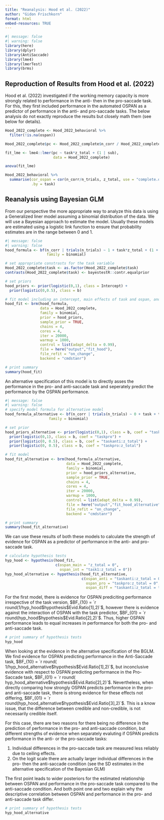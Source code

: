```yaml
---
title: "Reanalysis: Hood et al. (2022)"
author: "Gidon Frischkorn"
format: html
embed-resources: TRUE
---
```


```r
#| message: false
#| warning: false
library(here)
library(dplyr)
library(AntiSaccade)
library(lme4)
library(lmerTest)
library(brms)
```


## Reproduction of Results from Hood et al. (2022)

Hood et al. (2022) investigated if the working memory capacity is more strongly related to performance in the anti- then in the pro-saccade task. For this, they first included performance in the automated OSPAN as a predictor of performance in the anti- and pro-saccade tasks. The below analysis do not exactly reproduce the results but closely math them (see below for details).

```r
Hood_2022_complete <- Hood_2022_behavioral %>% 
  filter(!is.na(ospan))

Hood_2022_complete$pc <- Hood_2022_complete$n_corr / Hood_2022_complete$n_trials

fit_lme <- lme4::lmer(pc ~ task*z_total + (1 | sub),
                      data = Hood_2022_complete)

anova(fit_lme)

Hood_2022_behavioral %>% 
  summarise(cor_ospan = cor(n_corr/n_trials, z_total, use = "complete.obs"),
            .by = task)
```

## Reanalysis using Bayesian GLM

From our perspective the more appropriate way to analyze this data is using a Generalized liner model assuming a binomial distribution of the data. We will use a Bayesian approach to estimate the model. Usually these models are estimated using a logistic link function to ensure that probability estimates are in the range between 0 and 1.

```r
#| message: false
#| warning: false
hood_formula <- bf(n_corr | trials(n_trials) ~ 1 + task*z_total + (1 + task | sub),
                   family = binomial)

# set appropriate constrasts for the task variable
Hood_2022_complete$task <- as.factor(Hood_2022_complete$task)
contrasts(Hood_2022_complete$task) <- bayestestR::contr.equalprior

# set priors
hood_priors <- prior(logistic(0,1), class = Intercept) +
  prior(logistic(0,0.5), class = b) 

# fit model including an intercept, main effects of task and ospan, and their interaction 
hood_fit <- brm(hood_formula, 
                data = Hood_2022_complete, 
                family = binomial,
                prior = hood_priors,
                sample_prior = TRUE,
                chains = 4, 
                cores = 4, 
                iter = 20000, 
                warmup = 1000, 
                control = list(adapt_delta = 0.99),
                file = here("output","fit_hood"),
                file_refit = "on_change",
                backend = "cmdstanr")

# print summary
summary(hood_fit)
```

An alternative specification of this model is to directly asses the performance in the pro- and anti-saccade task and seperately predict the performance by the OSPAN performance.

```r
#| message: false
#| warning: false
# specify model formula for alternative model
hood_formula_alternative <- bf(n_corr | trials(n_trials) ~ 0 + task + task:z_total + (0 + task | sub),
                    family = binomial)

# set prior
hood_priors_alternative <- prior(logistic(0,1), class = b, coef = "taskanti") +
  prior(logistic(0,1), class = b, coef = "taskpro") +
  prior(logistic(0, 0.5), class = b, coef = "taskanti:z_total") + 
  prior(logistic(0, 0.5), class = b, coef = "taskpro:z_total")

# fit model
hood_fit_alternative <- brm(hood_formula_alternative, 
                            data = Hood_2022_complete, 
                            family = binomial,
                            prior = hood_priors_alternative,
                            sample_prior = TRUE,
                            chains = 4, 
                            cores = 4, 
                            iter = 20000, 
                            warmup = 1000, 
                            control = list(adapt_delta = 0.99),
                            file = here("output","fit_hood_alternative"),
                            file_refit = "on_change",
                            backend = "cmdstanr")

# print summary
summary(hood_fit_alternative)
```

We can use these results of both these models to calculate the strength of evidence for OSPAN as a predictor of performance in the anti- and pro-saccade task.

```r
# calculate hypothesis tests
hyp_hood <- hypothesis(hood_fit, 
                       c(ospan_main = "z_total = 0",
                         ospan_int = "task1:z_total = 0"))
hyp_hood_alternative <- hypothesis(hood_fit_alternative, 
                                   c(ospan_anti = "taskanti:z_total = 0",
                                     ospan_pro = "taskpro:z_total = 0",
                                     ospan_diff = "taskanti:z_total = taskpro:z_total"))
```

For the first model, there is evidence for OSPAN prediciting performance irrespective of the task version, $BF_{10} = `r round(1/hyp_hood$hypothesis$Evid.Ratio[1],2)`$, however there is evidence against the interaction of OSPAN with the task predictor, $BF_{01} = `r round(hyp_hood$hypothesis$Evid.Ratio[2],2)`$. Thus, higher OSPAN performance leads to equal increases in performance for both the pro- and anti-saccade task.

```r
# print summary of hypothesis tests
hyp_hood
```

When looking at the evidence in the alternative specification of the BGLM. We find evidence for OSPAN predicting performance in the Anti-Saccade task, $BF_{10} = `r round( 1/hyp_hood_alternative$hypothesis$Evid.Ratio[1],2)`$, but inconclusive evidence with respect to OSPAN predicting performance in the Pro-Saccade task, $BF_{01} = `r round( hyp_hood_alternative$hypothesis$Evid.Ratio[2],2)`$. Nevertheless, when directly comparing how strongly OSPAN predicts performance in the pro- and anti-saccade task, there is strong evidence for these effects not differing, $BF_{01} = `r round(hyp_hood_alternative$hypothesis$Evid.Ratio[3],2)`$. This is a know issue, that the difference between credible and non-credible, is not necessarily credible itself. 

For this case, there are two reasons for there being no difference in the prediction of performance in the pro- and anti-saccade condition, but different strengths of evidence when separately evaluting if OSPAN predicts performance in the anti- or the pro-saccade tasks:

1. Individual differences in the pro-saccade task are measured less reliably due to ceiling effects.
2. On the logit scale there are actually larger individual differences in the pro- then the anti-saccade condition (see the SD estimates in the alternative specification of the Bayesian GLM)

The first point leads to wider posteriors for the estimated relationship between OSPAN and performance in the pro-saccade task compared to the anti-saccade condition. And both point one and two explain why the descriptive correlation between OSPAN and performance in the pro- and anti-saccade task differ.

```r
# print summary of hypothesis tests
hyp_hood_alternative
```
